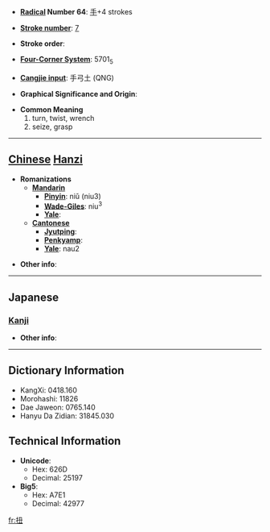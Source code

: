 * '''[[Wiktionary:Chinese radical index| Radical]] Number 64''': [[Wiktionary:Chinese radical index 手|手]]+4 strokes

* '''[[Wiktionary:Chinese total strokes index|Stroke number]]''': [[Wiktionary:Chinese total strokes index 7|7]]

* '''Stroke order''': 

* '''[[Wiktionary:Chinese four corner index|Four-Corner System]]''': 5701<sub>5</sub>

* '''[[Wiktionary:Chinese Cangjie index|Cangjie input]]''': 手弓土 (QNG)

* '''Graphical Significance and Origin''': 

* '''Common Meaning'''
*#turn, twist, wrench
*# seize, grasp


----

== [[Chinese]] [[Hanzi]] ==

* '''Romanizations'''
** '''[[Mandarin]]'''
*** '''[[Pinyin]]''': niǔ (niu3)
*** '''[[Wade-Giles]]''': niu<sup>3</sup>
*** '''[[Yale]]''': 
** '''[[Cantonese]]'''
*** '''[[Jyutping]]''':
*** '''[[Penkyamp]]''': 
*** '''[[Yale]]''': nau2

* '''Other info''': 

----

==Japanese==
===[[Kanji]]===
{{kanji|on readings=[[じゅう]] (jū), [[にゅ]] (nyu), [[ちゅう]] (chū), [[ちゅ]] (chu)
|kun readings=[[ねじまわす]] (nejimawasu)
}}

* '''Other info''':  

----

== Dictionary Information ==

* KangXi: 0418.160
* Morohashi: 11826
* Dae Jaweon: 0765.140
* Hanyu Da Zidian: 31845.030

== Technical Information ==

* '''Unicode''':
** Hex: 626D
** Decimal: 25197
* '''Big5''':
** Hex: A7E1
** Decimal: 42977

[[fr:扭]]